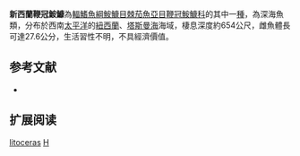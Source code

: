 {{Speciesbox
| name = 新西蘭鞭冠鮟鱇
| image = 
| image_width = 250px
| image_caption = 
| status = NE
| status_system = IUCN3.1
| genus = Himantolophus
| species = litoceras
| authority = [[Stewart_&_Pietsch|Stewart & Pietsch]], 2010
| synonyms = 
}}
'''新西蘭鞭冠鮟鱇'''為[[輻鰭魚綱|輻鰭魚綱]][[鮟鱇目|鮟鱇目]][[棘茄魚亞目|棘茄魚亞目]][[鞭冠鮟鱇科|鞭冠鮟鱇科]]的其中一[[種|種]]，為深海魚類，分布於西南[[太平洋|太平洋]]的[[紐西蘭|紐西蘭]]、[[塔斯曼海|塔斯曼海]]海域，棲息深度約654公尺，雌魚體長可達27.6公分，生活習性不明，不具經濟價值。

== 参考文献 ==
*{{FishBase_species|genus=Himantolophus|species=litoceras|year=2014|month=2}}

== 扩展阅读 ==
{{refbegin}}
{{wikispecies-inline|Himantolophus litoceras|新西蘭鞭冠鮟鱇}}
{{refend}}
{{Taxonbar|from=Q6410098}}

[[Category:鞭冠鮟鱇屬|litoceras]]
[[Category:2010年描述的鱼类|H]]

{{魚類小作品}}